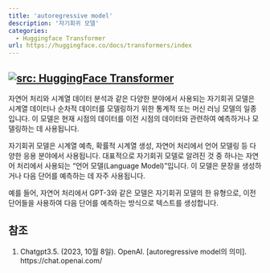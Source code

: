 ```yaml
---
title: 'autoregressive model'
description: '자기회귀 모델'
categories:
  - Huggingface Transformer
url: https://huggingface.co/docs/transformers/index
---
```

<a href="https://huggingface.co/docs/transformers/index" target="_blank"><img   loading="lazy" alt="src: HuggingFace Transformer" src="https://img.shields.io/badge/문서-Huggingface_Transformer-blue" ></a>
---

자연어 처리와 시계열 데이터 분석과 같은 다양한 분야에서 사용되는 자기회귀 모델은 시계열 데이터나 순차적 데이터를 모델링하기 위한 통계적 또는 머신 러닝 모델의 일종입니다. 이 모델은 현재 시점의 데이터를 이전 시점의 데이터와 관련하여 예측하거나 모델링하는 데 사용됩니다.

자기회귀 모델은 시계열 예측, 확률적 시계열 생성, 자연어 처리에서 언어 모델링 등 다양한 응용 분야에서 사용됩니다. 대표적으로 자기회귀 모델로 알려진 것 중 하나는 자연어 처리에서 사용되는 "언어 모델(Language Model)"입니다. 이 모델은 문장을 생성하거나 다음 단어를 예측하는 데 자주 사용됩니다.

예를 들어, 자연어 처리에서 GPT-3와 같은 모델은 자기회귀 모델의 한 유형으로, 이전 단어들을 사용하여 다음 단어를 예측하는 방식으로 텍스트를 생성합니다.

## 참조

1. Chatgpt3.5. (2023, 10월 8일). OpenAI. [autoregressive model의 의미]. https://chat.openai.com/